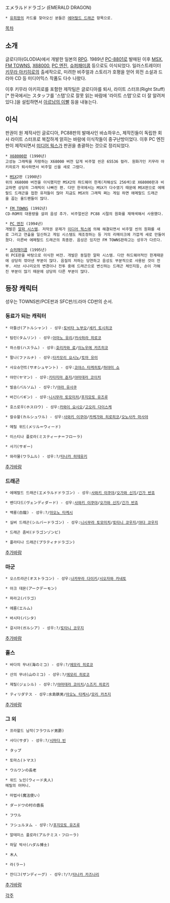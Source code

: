 エメラルドドラゴン (EMERALD DRAGON)

 * [[유희왕]]의 카드를 찾아오신 분들은 [[에머랄드 드래곤]] 항목으로.

[[목차]]

== 소개 ==
글로디아(GLODIA)에서 개발한 일본의 [[RPG]]. 1989년 [[PC-8801]]로 발매된 이후 [[MSX]], [[FM TOWNS]], [[X68000]], [[PC 엔진]], [[슈퍼패미콤]] 등으로도 이식되었다. 일러스트레이터 [[키무라 아키히로]]의 출세작으로, 미려한 비주얼과 스토리가 호평을 얻어 외전 소설과 드라마 CD 등 미디어믹스 작품도 다수 나왔다.

이후 키무라 아키히로를 포함한 제작팀은 글로디아를 퇴사, 라이트 스터프(Right Stuff)[* 한국에서는 スタッフ를 '스탭'으로 잘못 읽는 바람에 '라이트 스탭'으로 더 잘 알려져 있다.]을 설립하면서 [[아르남의 이빨]] 등을 내놓는다.

== 이식 ==
판권이 원 제작사인 글로디아, PC88판의 발매사인 바쇼하우스, 제작진들이 독립한 회사 라이트 스터프로 복잡하게 얽히는 바람에 이식작들이 중구난방이었다. 이후 PC 엔진판이 제작되면서 [[미디어 웍스]]가 판권을 총괄하는 것으로 정리되었다.

 * [[X68000]]판 (1990년)
 고성능 그래픽을 자랑하는 X68000 버전 답게 비주얼 씬은 65536 컬러. 원화가인 키무라 아키히로가 퇴사하면서 비주얼 신을 새로 그렸다.

 * [[MSX]]2판 (1990년)
 위의 X68000 버전을 이식했지만 MSX2의 하드웨어 한계(저해상도 256색)로 X68000판과 비교하면 상당히 그래픽이 나빠진 편. 다만 한국에서는 MSX가 다수였기 때문에 MSX판으로 에메랄드 드래곤을 접한 유저들이 많아 지금도 MSX의 그래픽 쩌는 게임 하면 에메랄드 드래곤을 꼽는 올드팬들이 많다.

 * [[FM TOWNS]] (1992년)
 CD-ROM의 대용량을 살려 음성 추가. 비주얼씬은 PC88 시절의 원화를 재채색해서 사용했다.

 * [[PC 엔진]] (1994년)
 개발은 [[알파 시스템]]. 저작권 문제가 [[미디어 웍스]]에 의해 해결되면서 비주얼 씬의 원화를 새로 그리고 연출을 일신하고 게임 시스템도 재조정하는 등 거의 리메이크에 가깝게 새로 만들어졌다. 이른바 에메랄드 드래곤의 최종판. 음성은 있지만 FM TOWNS판하고는 성우가 다르다.

 * [[슈퍼패미콤]] (1995년)
 위 PCE판을 바탕으로 이식한 버전. 개발은 동일한 알파 시스템. 다만 하드웨어적인 한계때문에 상당히 깎아낸 부분이 많다. 음질의 저하는 당연하고 음성도 부분적으로 사용된 것이 전부. 서브 시나리오의 변경이나 전투 중에 드래곤으로 변신하는 드래곤 체인지등, 손이 가해진 부분이 많기 때문에 상당히 다른 부분이 많다.

== 등장 캐릭터 ==
성우는 TOWNS판/PCE판과 SFC판/드라마 CD판의 순서.

=== 동료가 되는 캐릭터 ===
 * 아틀샨(アトルシャン) - 성우:[[토비타 노부오]]/[[세키 토시히코]]

 * 탐린(タムリン) - 성우:[[아마노 유리]]/[[카사하라 히로코]]

 * 하스람(ハスラム) - 성우:[[호리카와 료]]/[[이노우에 카즈히코]]

 * 팔나(ファルナ) - 성우:[[타카모리 요시노]]/[[토마 유미]]

 * 사오슈얀트(サオシュヤント) - 성우:[[코야스 타케히토]]/[[하야미 쇼]]

 * 야만(ヤマン) - 성우:[[키타지마 쥰지]]/[[야마데라 코이치]]

 * 발솜(バルソム) - 성우:?/[[야라 유사쿠]]

 * 바긴(バギン) - 성우:[[니시무라 토모미치]]/[[후지모토 유즈루]]

 * 호스로우(ホスロウ) - 성우:[[카와이 요시오]]/[[고오리 다이스케]]

 * 칼슈왈(カルシュワル) - 성우:[[사와키 이쿠야]]/[[카케가와 히로히코]]/[[오노사카 마사야]]

 * 메릴 위드(メリル＝ウィード) 

 * 미스티나 플로라(ミスティーナ＝フローラ)

 * 사기(サギー)

 * 와라물(ワラムル) - 성우:?/[[타나카 히데유키]]

[[추가바람]]

=== 드래곤 ===
 * 에메랄드 드래곤(エメラルドドラゴン) - 성우:[[사와키 이쿠야]]/[[오가와 신지]]/[[긴가 반죠]]

 * 벤디다드(ヴェンディダード) - 성우:[[사와키 이쿠야]]/[[오가와 신지]]/[[긴가 반죠]]

 * 백룡(白龍) - 성우:?/[[아오노 타케시]]

 * 실버 드래곤(シルバードラゴン) - 성우:[[니시무라 토모미치]]/[[토타니 코우지]]/[[야다 코우지]]

 * 드래곤 좀비(ドラゴンゾンビ)

 * 플라티나 드래곤(プラティナドラゴン)

[[추가바람]]

=== 마군 ===
 * 오스트라곤(オストラコン) - 성우:[[나카무라 다이키]]/[[시오자와 카네토]]

 * 아크 데몬(アークデーモン)

 * 파라고(パラゴ)

 * 에름(エルム)

 * 바시타(バシタ)

 * 갈시아(ガルシア) - 성우:?/[[토타니 코우지]]

[[추가바람]]

=== 홀스 ===
 * 바다의 무녀(海のミコ) - 성우:?/[[에모리 히로코]]

 * 산의 무녀(山のミコ) - 성우:?/[[에모리 히로코]]

 * 제릴(ジェシル) - 성우:?/[[야마데라 코이치]]/[[스즈키 히로키]]

 * ティリダテス - 성우:水島鉄男/[[아오노 타케시]]/[[모리 카츠지]]

[[추가바람]]

=== 그 외 ===
 * 프라왈드 남작(フラワルド男爵)

 * 사다(サダ) - 성우:?/[[시마다 빈]]

 * タップ

 * 토마스(トマス)

 * ウルワンの長老

 * 위드 노인(ウィード夫人)
 메릴의 어머니.

 * 마법사(魔法使い)

 * ダードワの村の酋長

 * フワル

 * フシュルヌム - 성우:?/[[후지모토 유즈루]]

 * 알테미스 플로라(アルテミス・フローラ)

 * 하달 박사(ハダル博士)

 * 木人

 * 라(ラー)

 * 잔디그(ザンディーグ) - 성우:?/?/[[타나카 카즈나리]]

[[추가바람]]

[[각주]]
